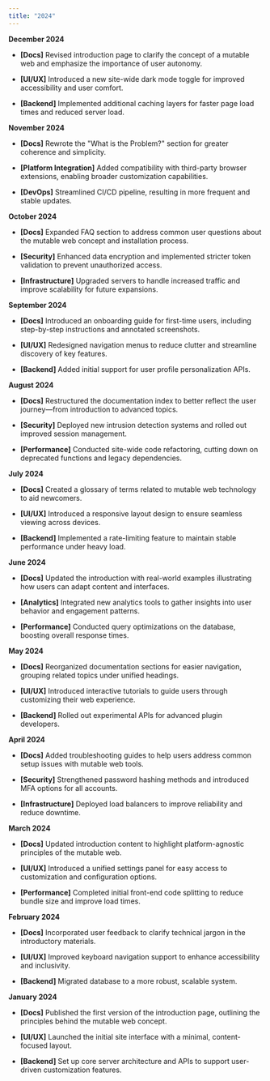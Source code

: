 ```yaml
---
title: "2024"
---
```


**December 2024**

* **\[Docs]** Revised introduction page to clarify the concept of a mutable web and emphasize the importance of user autonomy.

* **\[UI/UX]** Introduced a new site-wide dark mode toggle for improved accessibility and user comfort.

* **\[Backend]** Implemented additional caching layers for faster page load times and reduced server load.

**November 2024**

* **\[Docs]** Rewrote the "What is the Problem?" section for greater coherence and simplicity.

* **\[Platform Integration]** Added compatibility with third-party browser extensions, enabling broader customization capabilities.

* **\[DevOps]** Streamlined CI/CD pipeline, resulting in more frequent and stable updates.

**October 2024**

* **\[Docs]** Expanded FAQ section to address common user questions about the mutable web concept and installation process.

* **\[Security]** Enhanced data encryption and implemented stricter token validation to prevent unauthorized access.

* **\[Infrastructure]** Upgraded servers to handle increased traffic and improve scalability for future expansions.

**September 2024**

* **\[Docs]** Introduced an onboarding guide for first-time users, including step-by-step instructions and annotated screenshots.

* **\[UI/UX]** Redesigned navigation menus to reduce clutter and streamline discovery of key features.

* **\[Backend]** Added initial support for user profile personalization APIs.

**August 2024**

* **\[Docs]** Restructured the documentation index to better reflect the user journey—from introduction to advanced topics.

* **\[Security]** Deployed new intrusion detection systems and rolled out improved session management.

* **\[Performance]** Conducted site-wide code refactoring, cutting down on deprecated functions and legacy dependencies.

**July 2024**

* **\[Docs]** Created a glossary of terms related to mutable web technology to aid newcomers.

* **\[UI/UX]** Introduced a responsive layout design to ensure seamless viewing across devices.

* **\[Backend]** Implemented a rate-limiting feature to maintain stable performance under heavy load.

**June 2024**

* **\[Docs]** Updated the introduction with real-world examples illustrating how users can adapt content and interfaces.

* **\[Analytics]** Integrated new analytics tools to gather insights into user behavior and engagement patterns.

* **\[Performance]** Conducted query optimizations on the database, boosting overall response times.

**May 2024**

* **\[Docs]** Reorganized documentation sections for easier navigation, grouping related topics under unified headings.

* **\[UI/UX]** Introduced interactive tutorials to guide users through customizing their web experience.

* **\[Backend]** Rolled out experimental APIs for advanced plugin developers.

**April 2024**

* **\[Docs]** Added troubleshooting guides to help users address common setup issues with mutable web tools.

* **\[Security]** Strengthened password hashing methods and introduced MFA options for all accounts.

* **\[Infrastructure]** Deployed load balancers to improve reliability and reduce downtime.

**March 2024**

* **\[Docs]** Updated introduction content to highlight platform-agnostic principles of the mutable web.

* **\[UI/UX]** Introduced a unified settings panel for easy access to customization and configuration options.

* **\[Performance]** Completed initial front-end code splitting to reduce bundle size and improve load times.

**February 2024**

* **\[Docs]** Incorporated user feedback to clarify technical jargon in the introductory materials.

* **\[UI/UX]** Improved keyboard navigation support to enhance accessibility and inclusivity.

* **\[Backend]** Migrated database to a more robust, scalable system.

**January 2024**

* **\[Docs]** Published the first version of the introduction page, outlining the principles behind the mutable web concept.

* **\[UI/UX]** Launched the initial site interface with a minimal, content-focused layout.

* **\[Backend]** Set up core server architecture and APIs to support user-driven customization features.